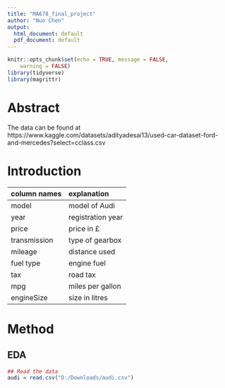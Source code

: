```yaml
---
title: "MA678_final_project"
author: "Nuo Chen"
output:
  html_document: default
  pdf_document: default
---
```


```r
knitr::opts_chunk$set(echo = TRUE, message = FALSE,
	warning = FALSE)
library(tidyverse)
library(magrittr)
```


# Abstract

The data can be found at https://www.kaggle.com/datasets/adityadesai13/used-car-dataset-ford-and-mercedes?select=cclass.csv

# Introduction


| column names      | explanation                                     |
| :--               | :-----                                          |
| model             | model of Audi                                   |
| year              | registration year                               |
| price             | price in £                                      |
| transmission      | type of gearbox                                 |
| mileage           | distance used                                   |
| fuel type         | engine fuel                                     |
| tax               | road tax                                        |
| mpg               | miles per gallon                                |
| engineSize        | size in litres                                  |
                

# Method

## EDA

```r
## Read the data
audi = read.csv("D:/Downloads/audi.csv")

```

